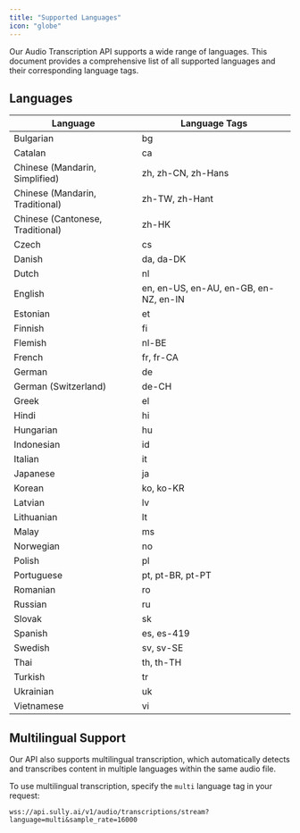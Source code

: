 ```yaml
---
title: "Supported Languages"
icon: "globe"
---
```


Our Audio Transcription API supports a wide range of languages. This document provides a comprehensive list of all supported languages and their corresponding language tags.

## Languages

| Language | Language Tags |
| -------- | -------------- |
| Bulgarian | bg |
| Catalan | ca |
| Chinese (Mandarin, Simplified) | zh, zh-CN, zh-Hans |
| Chinese (Mandarin, Traditional) | zh-TW, zh-Hant |
| Chinese (Cantonese, Traditional) | zh-HK |
| Czech | cs |
| Danish | da, da-DK |
| Dutch | nl |
| English | en, en-US, en-AU, en-GB, en-NZ, en-IN |
| Estonian | et |
| Finnish | fi |
| Flemish | nl-BE |
| French | fr, fr-CA |
| German | de |
| German (Switzerland) | de-CH |
| Greek | el |
| Hindi | hi |
| Hungarian | hu |
| Indonesian | id |
| Italian | it |
| Japanese | ja |
| Korean | ko, ko-KR |
| Latvian | lv |
| Lithuanian | lt |
| Malay | ms |
| Norwegian | no |
| Polish | pl |
| Portuguese | pt, pt-BR, pt-PT |
| Romanian | ro |
| Russian | ru |
| Slovak | sk |
| Spanish | es, es-419 |
| Swedish | sv, sv-SE |
| Thai | th, th-TH |
| Turkish | tr |
| Ukrainian | uk |
| Vietnamese | vi |

## Multilingual Support

Our API also supports multilingual transcription, which automatically detects and transcribes content in multiple languages within the same audio file.

To use multilingual transcription, specify the `multi` language tag in your request:

```
wss://api.sully.ai/v1/audio/transcriptions/stream?language=multi&sample_rate=16000
```
